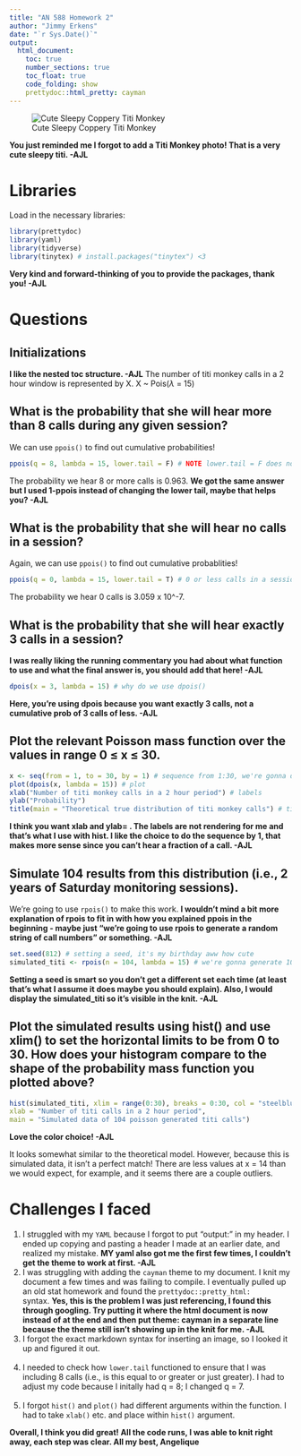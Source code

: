 ```yaml
---
title: "AN 588 Homework 2"
author: "Jimmy Erkens"
date: "`r Sys.Date()`"
output:
  html_document:
    toc: true
    number_sections: true
    toc_float: true
    code_folding: show
    prettydoc::html_pretty: cayman
---
```



![Cute Sleepy Coppery Titi Monkey](https://png.pngtree.com/thumb_back/fw800/background/20221023/pngtree-an-exotic-primate-species-from-south-america-a-closeup-of-a-sleeping-coppery-titia-tropical-red-monkey-photo-image_28510004.jpg)

**You just reminded me I forgot to add a Titi Monkey photo! That is a very cute sleepy titi. -AJL**

# Libraries

Load in the necessary libraries:

```r
library(prettydoc)
library(yaml)
library(tidyverse)
library(tinytex) # install.packages("tinytex") <3
```

**Very kind and forward-thinking of you to provide the packages, thank you! -AJL**

# Questions

## Initializations
**I like the nested toc structure. -AJL**
The number of titi monkey calls in a 2 hour window is represented by X. X ~ Pois($\lambda$ = 15)

## What is the probability that she will hear more than 8 calls during any given session?

We can use `ppois()` to find out cumulative probabilities!

```r
ppois(q = 8, lambda = 15, lower.tail = F) # NOTE lower.tail = F does not include 8, so we must start at 7

```

The probability we hear 8 or more calls is 0.963.
**We got the same answer but I used 1-ppois instead of changing the lower tail, maybe that helps you? -AJL**

## What is the probability that she will hear no calls in a session?

Again, we can use `ppois()` to find out cumulative probablities!

```r
ppois(q = 0, lambda = 15, lower.tail = T) # 0 or less calls in a session
```

The probability we hear 0 calls is 3.059 x 10^-7.

## What is the probability that she will hear exactly 3 calls in a session?

**I was really liking the running commentary you had about what function to use and what the final answer is, you should add that here! -AJL**

```r
dpois(x = 3, lambda = 15) # why do we use dpois()
```

**Here, you're using dpois because you want exactly 3 calls, not a cumulative prob of 3 calls of less. -AJL**

## Plot the relevant Poisson mass function over the values in range 0 ≤ x ≤ 30.

```r
x <- seq(from = 1, to = 30, by = 1) # sequence from 1:30, we're gonna do dpois on each of these values
plot(dpois(x, lambda = 15)) # plot
xlab("Number of titi monkey calls in a 2 hour period") # labels
ylab("Probability")
title(main = "Theoretical true distribution of titi monkey calls") # title
```
**I think you want xlab and ylab= . The labels are not rendering for me and that's what I use with hist. I like the choice to do the sequence by 1, that makes more sense since you can't hear a fraction of a call. -AJL** 

## Simulate 104 results from this distribution (i.e., 2 years of Saturday monitoring sessions).

We're going to use `rpois()` to make this work.
**I wouldn't mind a bit more explanation of rpois to fit in with how you explained ppois in the beginning - maybe just "we're going to use rpois to generate a random string of call numbers" or something. -AJL**

```r
set.seed(812) # setting a seed, it's my birthday aww how cute
simulated_titi <- rpois(n = 104, lambda = 15) # we're gonna generate 104 values from a poisson(15)
```

**Setting a seed is smart so you don't get a different set each time (at least that's what I assume it does maybe you should explain). Also, I would display the simulated_titi so it's visible in the knit. -AJL**


## Plot the simulated results using hist() and use xlim() to set the horizontal limits to be from 0 to 30. How does your histogram compare to the shape of the probability mass function you plotted above?

```r
hist(simulated_titi, xlim = range(0:30), breaks = 0:30, col = "steelblue", 
xlab = "Number of titi calls in a 2 hour period",
main = "Simulated data of 104 poisson generated titi calls")
```

**Love the color choice! -AJL**


It looks somewhat similar to the theoretical model. However, because this is simulated data, it isn't a perfect match! There are less values at x = 14 than we would expect, for example, and it seems there are a couple outliers.

# Challenges I faced

1. I struggled with my `YAML` because I forgot to put "output:" in my header. I ended up copying and pasting a header I made at an earlier date, and realized my mistake.\ **MY yaml also got me the first few times, I couldn't get the theme to work at first. -AJL**
\
2. I was struggling with adding the `cayman` theme to my document. I knit my document a few times and was failing to compile. I eventually pulled up an old stat homework and found the `prettydoc::pretty_html:` syntax.\ **Yes, this is the problem I was just referencing, I found this through googling. Try putting it where the html document is now instead of at the end and then put theme: cayman in a separate line because the theme still isn't showing up in the knit for me. -AJL**
\
3. I forgot the exact markdown syntax for inserting an image, so I looked it up and figured it out.\
\
4. I needed to check how `lower.tail` functioned to ensure that I was including 8 calls (i.e., is this equal to or greater or just greater). I had to adjust my code because I initally had q = 8; I changed q = 7. \
\
5. I forgot `hist()` and `plot()` had different arguments within the function. I had to take `xlab()` etc. and place within `hist()` argument.

**Overall, I think you did great! All the code runs, I was able to knit right away, each step was clear. All my best, Angelique**